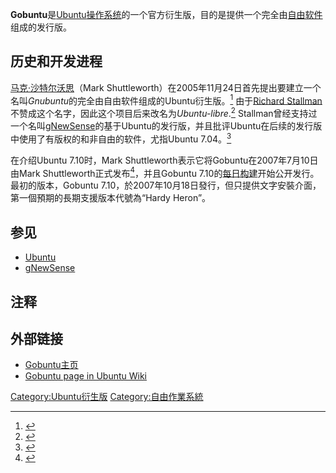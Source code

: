 {{noteTA
|G1=IT
}}
{{distinguish|Goobuntu}}
{{infobox_OS
| name                   = Gobuntu
| logo                   = [[File:Gobuntu_logo.svg|250px]]
| screenshot             = [[File:Gobuntu_screenshot.png|250px]]
| caption                = Gobuntu 8.04 (Hardy Heron)
| developer              = [[Canonical公司|Canonical公司]] 和社区贡献者
| family                 = [[Linux|Linux]]
| source_model           = [[自由软件|自由软件]]
| latest_release_version = 9.04
| latest_release_date    = {{release date and age|2009|04|23}}
| latest_test_version    = 9.10 Alpha 6
| latest_test_date       = {{release date and age|2009|09|17}}
| kernel_type            = [[宏内核|宏内核]]
| ui                     = [[GNOME|GNOME]]
| license                = [[GNU通用公共许可协议|GNU通用公共许可协议]]以及其他自由版權
| working_state          = 合併至[[Ubuntu|Ubuntu]]
| website                = [https://web.archive.org/web/20080516115000/http://www.ubuntu.com/products/whatisubuntu/gobuntu Gobuntu official website]
| supported_platforms    = [[IA-32|i386]], [[x86-64|AMD64]]
| updatemodel            = [[高级包装工具|APT]]
| package_manager        = [[dpkg|dpkg]]
}}
'''Gobuntu'''是[[Ubuntu|Ubuntu]][[操作系统|操作系统]]的一个官方衍生版，目的是提供一个完全由[[自由软件|自由软件]]组成的发行版。

== 历史和开发进程 ==
[[马克·沙特尔沃思|马克·沙特尔沃思]]（Mark Shuttleworth）在2005年11月24日首先提出要建立一个名叫''Gnubuntu''的完全由自由软件组成的Ubuntu衍生版。<ref>{{cite web |url=http://lists.ubuntu.com/archives/ubuntu-devel/2005-November/013261.html |title=Mark Shuttleworth registers gnubuntu.org (Ubuntu mailing list) |accessdate=2007-07-11 |archive-date=2006-05-14 |archive-url=https://web.archive.org/web/20060514155324/https://lists.ubuntu.com/archives/ubuntu-devel/2005-November/013261.html |dead-url=no }}</ref> 由于[[Richard_Stallman|Richard Stallman]]不赞成这个名字，因此这个项目后来改名为''Ubuntu-libre''.<ref>{{cite web |url=http://wiki.ubuntu.com/Ubuntu-libre |title=Ubuntu-libre |accessdate=2007-07-11 |archive-date=2020-09-20 |archive-url=https://web.archive.org/web/20200920072807/https://wiki.ubuntu.com/Ubuntu-libre |dead-url=no }}</ref>  Stallman曾经支持过一个名叫[[gNewSense|gNewSense]]的基于Ubuntu的发行版，并且批评Ubuntu在后续的发行版中使用了有版权的和非自由的软件，尤指Ubuntu 7.04。<ref>{{cite web |url=http://hardwarelogic.com/news/143/ARTICLE/1410/2007-05-28.html |title=Richard Stallman interviewed, endorses gNewSense |accessdate=2007-07-13 |deadurl=yes |archiveurl=https://web.archive.org/web/20070620150238/http://hardwarelogic.com/news/143/ARTICLE/1410/2007-05-28.html |archivedate=2007-06-20 }}</ref>

在介绍Ubuntu 7.10时，Mark Shuttleworth表示它将{{cquote|feature a new flavour - as yet unnamed - which takes an ultra-orthodox view of licensing: no firmware, drivers, imagery, sounds, applications, or other content which do not include full source materials and come with full rights of modification, remixing and redistribution. There should be no more conservative home, for those who demand a super-strict interpretation of the "free" in free software.<ref>{{cite web |url=https://lists.ubuntu.com/archives/ubuntu-devel-announce/2007-April/000276.html |title=Introducing the Gutsy Gibbon |accessdate=2007-07-11 |archive-url=https://web.archive.org/web/20090219122122/https://lists.ubuntu.com//archives//ubuntu-devel-announce//2007-April//000276.html |archive-date=2009-02-19 |dead-url=yes }}</ref>}}Gobuntu在2007年7月10日由Mark Shuttleworth正式发布<ref>{{cite web |url=http://www.markshuttleworth.com/archives/130 |title=Mark Shuttleworth >> Blog Archive >> Gobuntu is… go |accessdate=2007-07-11 |archive-date=2020-11-26 |archive-url=https://web.archive.org/web/20201126072246/https://www.markshuttleworth.com/archives/130 |dead-url=no }}</ref>，并且Gobuntu 7.10的[[每日构建|每日构建]]开始公开发行。最初的版本，Gobuntu 7.10，於2007年10月18日發行，但只提供文字安裝介面，第一個預期的長期支援版本代號為“Hardy Heron”。

== 参见 ==
{{portal|自由軟體|Nuvola apps emacs.png}} 

*[[Ubuntu|Ubuntu]]
*[[gNewSense|gNewSense]]

== 注释 ==

{{reflist|2}}

== 外部链接 ==
*[https://web.archive.org/web/20080516115000/http://www.ubuntu.com/products/whatisubuntu/gobuntu Gobuntu主页]
*[https://wiki.ubuntu.com/Gobuntu Gobuntu page in Ubuntu Wiki]{{Wayback|url=https://wiki.ubuntu.com/Gobuntu |date=20120728113739 }}

{{Ubuntu分支}}

[[Category:Ubuntu衍生版|Category:Ubuntu衍生版]]
[[Category:自由作業系統|Category:自由作業系統]]